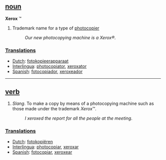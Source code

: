== [[noun]] ==
'''Xerox''' &#8482;
#Trademark name for a type of [[photocopier]]
#:''Our new photocopying machine is a Xerox&reg;''.

===[[Translation]]s===

*[[Dutch]]: [[fotokopieerapparaat]]
*[[Interlingua]]: [[photocopiator]], [[xeroxator]]
*[[Spanish]]: [[fotocopiador]], [[xeroxeador]]

----

== [[verb]] ==
#''Slang''. To make a copy by means of a photocopying machine such as those made under the trademark ''Xerox''&#8482;.
#:''I xeroxed the report for all the people at the meeting''.

===[[Translation]]s===

*[[Dutch]]: [[fotokopiëren]]
*[[Interlingua]]: [[photocopiar]], [[xeroxar]]
*[[Spanish]]: [[fotocopiar]], [[xeroxear]]